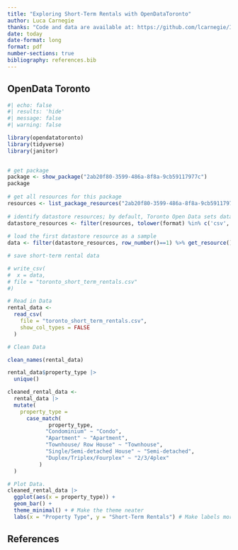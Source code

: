 ```yaml
---
title: "Exploring Short-Term Rentals with OpenDataToronto"
author: Luca Carnegie
thanks: "Code and data are available at: https://github.com/lcarnegie/INF312/tree/main/Week%202%20-%20Reproducible%20Workflow/Tutorial%202"
date: today
date-format: long
format: pdf
number-sections: true
bibliography: references.bib
---
```


## OpenData Toronto

```r
#| echo: false
#| results: 'hide'
#| message: false
#| warning: false

library(opendatatoronto)
library(tidyverse)
library(janitor)

	
# get package
package <- show_package("2ab20f80-3599-486a-8f8a-9cb59117977c")
package
 
# get all resources for this package
resources <- list_package_resources("2ab20f80-3599-486a-8f8a-9cb59117977c")
 
# identify datastore resources; by default, Toronto Open Data sets datastore resource format to CSV for non-geospatial and GeoJSON for geospatial resources
datastore_resources <- filter(resources, tolower(format) %in% c('csv', 'geojson'))
 
# load the first datastore resource as a sample
data <- filter(datastore_resources, row_number()==1) %>% get_resource()

# save short-term rental data

# write_csv(
#  x = data,
# file = "toronto_short_term_rentals.csv"
#)

# Read in Data
rental_data <- 
  read_csv(
    file = "toronto_short_term_rentals.csv",
    show_col_types = FALSE
  )

# Clean Data 

clean_names(rental_data)

rental_data$property_type |>
  unique()

cleaned_rental_data <- 
  rental_data |>
  mutate(
    property_type =
      case_match(
             property_type,
            "Condominium" ~ "Condo",
            "Apartment" ~ "Apartment",
            "Townhouse/ Row House" ~ "Townhouse", 
            "Single/Semi-detached House" ~ "Semi-detached", 
            "Duplex/Triplex/Fourplex" ~ "2/3/4plex"
          )
  )

# Plot Data. 
cleaned_rental_data |>
  ggplot(aes(x = property_type)) +
  geom_bar() +
  theme_minimal() + # Make the theme neater
  labs(x = "Property Type", y = "Short-Term Rentals") # Make labels more meaningful


```
## References {.unnumbered}